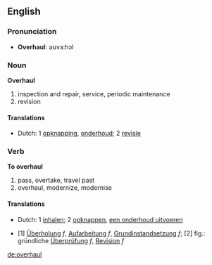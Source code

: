 ==English==
===Pronunciation===
*'''Overhaul''':  &#601;&#650;v&#604;:h&#596;l

===Noun===
'''Overhaul'''
# inspection and repair, service, periodic maintenance
# revision
====Translations====
*Dutch: 1 [[opknapping]], [[onderhoud]]; 2 [[revisie]]

===Verb===
'''To overhaul'''
#  pass, overtake, travel past
#  overhaul, modernize, modernise
====Translations====
*Dutch: 1 [[inhalen]]; 2 [[opknappen]], [[een onderhoud uitvoeren]]
*{{de}} [1] [[Überholung]] ''f'', [[Aufarbeitung]] ''f'', [[Grundinstandsetzung]] ''f''; [2] fig.:  gründliche [[Überprüfung]] ''f'', [[Revision]] ''f''


[[de:overhaul]]